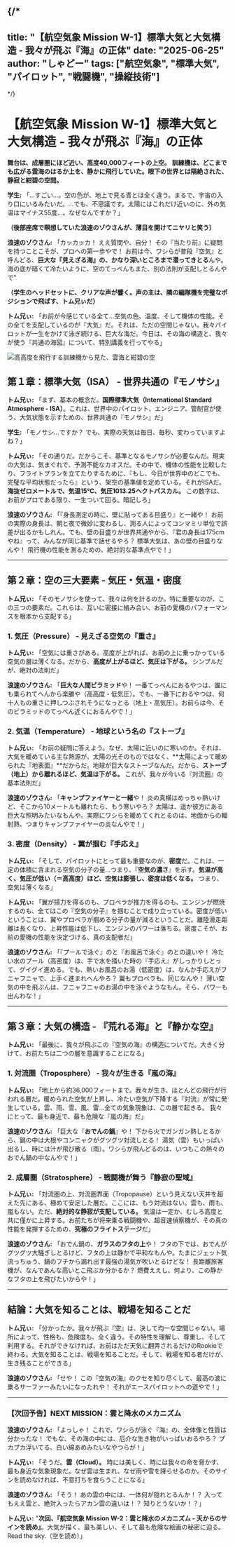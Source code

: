 
{/*
---
title: "【航空気象 Mission W-1】標準大気と大気構造 - 我々が飛ぶ『海』の正体"
date: "2025-06-25"
author: "しゃどー"
tags: ["航空気象", "標準大気", "パイロット", "戦闘機", "操縦技術"]
---
*/}

# 【航空気象 Mission W-1】標準大気と大気構造 - 我々が飛ぶ『海』の正体

**舞台は、成層圏にほど近い、高度40,000フィートの上空。**
**訓練機は、どこまでも広がる雲海のはるか上を、静かに飛行していた。眼下の世界とは隔絶された、静寂と紺碧の空間。**

**学生:** 「…すごい…。空の色が、地上で見る青とは全く違う。まるで、宇宙の入り口にいるみたいだ。…でも、不思議です。太陽にはこれだけ近いのに、外の気温はマイナス55度…。なぜなんですか？」

**（後部座席で瞑想していた浪速のゾウさんが、薄目を開けてニヤリと笑う）**

**浪速のゾウさん:** 「カッカッカ！ ええ質問や、自分！ その『当たり前』に疑問を持つことこそが、プロへの第一歩やで！ お前は今、ワシらが普段『空気』と呼んどる、**巨大な『見えざる海』の、かなり深いところまで潜ってきとる**んや。海の底が暗くて冷たいように、空のてっぺんもまた、別の法則が支配しとるんやで"

**（学生のヘッドセットに、クリアな声が響く。声の主は、隣の編隊機を完璧なポジションで飛ばす、トム兄ぃだ）**

**トム兄ぃ:** 「お前が今感じている全て…空気の色、温度、そして機体の性能。その全てを支配しているのが『大気』だ。それは、ただの空間じゃない。我々パイロットが一生をかけて泳ぎ続ける、巨大な海だ。今日は、その海の構造と、我々が使う『共通の海図』について、特別講義を行ってやる」

<Image
  src="/images/ContentImages/High_Altitude_Flight.jpg"
  alt="高高度を飛行する訓練機から見た、雲海と紺碧の空"
  width={600}
  height={350}
/>

## 第１章：標準大気（ISA） - 世界共通の『モノサシ』

**トム兄ぃ:** 「まず、基本の概念だ。**国際標準大気（International Standard Atmosphere - ISA）**。これは、世界中のパイロット、エンジニア、管制官が使う、<Highlight>大気状態を示すための、世界共通の『モノサシ』</Highlight>だ」

**学生:** 「モノサシ…ですか？ でも、実際の天気は毎日、毎秒、変わっていますよね？」

**トム兄ぃ:** 「その通りだ。だからこそ、基準となるモノサシが必要なんだ。現実の大気は、気まぐれで、予測不能なカオスだ。その中で、機体の性能を比較したり、フライトプランを立てたりするために、『もし、今日が世界中のどこでも、完璧な平均状態だったら』という、架空の基準値を定めている。それがISAだ。<Highlight>**海抜ゼロメートルで、気温15℃、気圧1013.25ヘクトパスカル。**</Highlight> この数字は、お前がプロである限り、一生ついて回る。暗記しろ」

**浪速のゾウさん:** 「『身長測定の時に、壁に貼ってある目盛り』と一緒や！ お前の実際の身長は、朝と夜で微妙に変わるし、測る人によってコンマミリ単位で誤差が出るかもしれん。でも、壁の目盛りが世界共通やから、『君の身長は175cmやね』って、みんなが同じ基準で話せるやろ？ 標準大気は、あの壁の目盛りなんや！ 飛行機の性能を測るための、絶対的な基準点やで！」

---

## 第２章：空の三大要素 - 気圧・気温・密度

**トム兄ぃ:** 「そのモノサシを使って、我々は何を計るのか。特に重要なのが、この三つの要素だ。これらは、互いに密接に絡み合い、お前の愛機のパフォーマンスを根本から支配する」

### **1. 気圧（Pressure） - 見えざる空気の『重さ』**
**トム兄ぃ:** 「空気には重さがある。高度が上がれば、お前の上に乗っかっている空気の層は薄くなる。だから、<Highlight>**高度が上がるほど、気圧は下がる。**</Highlight> シンプルだが、絶対の法則だ」

**浪速のゾウさん:** 「**巨大な人間ピラミッド**や！ 一番てっぺんにおるやつは、誰にも乗られてへんから楽勝や（高高度・低気圧）。でも、一番下におるやつは、何十人もの重さに押しつぶされそうになっとる（地上・高気圧）。お前らは今、そのピラミッドのてっぺん近くにおるんやで！」

### **2. 気温（Temperature） - 地球という名の『ストーブ』**
**トム兄ぃ:** 「お前の疑問に答えよう。なぜ、太陽に近いのに寒いのか。それは、大気を暖めている主な熱源が、太陽の光そのものではなく、**太陽によって暖められた『地表面』**だからだ。地球が巨大なストーブなんだ。だから、<Highlight>**ストーブ（地上）から離れるほど、気温は下がる。**</Highlight> これが、我々が今いる『対流圏』の基本法則だ」

**浪速のゾウさん:** 「**キャンプファイヤーと一緒**や！ 炎の真横はめっちゃ熱いけど、そこから10メートルも離れたら、もう寒いやろ？ 太陽は、遥か彼方にある巨大な照明みたいなもんや。実際にワシらを暖めてくれとるのは、地面からの輻射熱、つまりキャンプファイヤーの炎なんやで！」

### **3. 密度（Density） - 翼が掴む『手応え』**
**トム兄ぃ:** 「そして、パイロットにとって最も重要なのが、**密度**だ。これは、一定の体積に含まれる空気の分子の量…つまり、『**空気の濃さ**』を示す。<Highlight>**気温が高く、気圧が低い（＝高高度）ほど、空気は膨張し、密度は低くなる。**</Highlight> つまり、空気は薄くなる」

**トム兄ぃ:** 「翼が揚力を得るのも、プロペラが推力を得るのも、エンジンが燃焼するのも、全てはこの『空気の分子』を掴むことで成り立っている。密度が低いということは、翼やプロペラが掴める分子の量が減るということだ。離陸滑走距離は長くなり、上昇性能は低下し、エンジンのパワーは落ちる。<Highlight>密度こそが、お前の愛機の性能を決定づける、真の支配者</Highlight>だ」

**浪速のゾウさん:** 「『プールで泳ぐ』のと『お風呂で泳ぐ』のとの違いや！ 冷たい水のプール（高密度）は、手で水を掻いた時の『手応え』がしっかりしとって、グイグイ進める。でも、熱いお風呂のお湯（低密度）は、なんか手応えがフニャフニャで、上手く進まれへんやろ？ 翼もプロペラも、同じなんや！ 薄い空気の中を飛ぶんは、フニャフニャのお湯の中を泳ぐようなもん。そら、パワーも出んわな！」

---

## 第３章：大気の構造 - 『荒れる海』と『静かな空』

**トム兄ぃ:** 「最後に、我々が飛ぶこの『空気の海』の構造についてだ。大きく分けて、お前たちは二つの層を意識することになる」

### **1. 対流圏（Troposphere） - 我々が生きる『嵐の海』**
**トム兄ぃ:** 「地上から約36,000フィートまで。我々が生き、ほとんどの飛行が行われる層だ。暖められた空気が上昇し、冷たい空気が下降する『対流』が常に発生している。雲、雨、雪、風、雷…<Highlight>全ての気象現象は、この層で起きる。</Highlight> 我々にとって、最も身近で、最も危険な『嵐の海』だ」

**浪速のゾウさん:** 「巨大な『**おでんの鍋**』や！ 下から火でガンガン熱しとるから、鍋の中は大根やコンニャクがグツグツ対流しとる！ 湯気（雲）もいっぱい出るし、時には汁が飛び散る（雨）。ワシらが飛んどるのは、いつもこの熱々のおでん鍋の中なんやで！」

### **2. 成層圏（Stratosphere） - 戦闘機が舞う『静寂の聖域』**
**トム兄ぃ:** 「対流圏の上、対流圏界面（Tropopause）という見えない天井を超えた先にある、極めて安定した層だ。ここには、もう対流はない。雲も、雨も、嵐もない。ただ、<Highlight>**絶対的な静寂が支配している。**</Highlight> 気温は一定か、むしろ高度と共に僅かに上昇する。お前たちが将来乗る戦闘機や、超音速偵察機が、その真の性能を発揮するための、**究極のフライトステージ**だ」

**浪速のゾウさん:** 「おでん鍋の、**ガラスのフタの上**や！ フタの下では、おでんがグツグツ大騒ぎしとるけど、フタの上は静かで平和なもんや。たまにジェット気流っちゅう、鍋のフチから漏れ出す最強の湯気が吹いとるけどな！ 長距離旅客機が、なんであんな高いとこ飛ぶか分かるか？ 燃費ええし、何より、この静かなフタの上を飛びたいからや！」

---

## 結論：大気を知ることは、戦場を知ることだ

**トム兄ぃ:** 「分かったか。我々が飛ぶ『空』は、決して均一な空間じゃない。場所によって、性格も、危険度も、全く違う。その特性を理解し、尊重し、そして利用する。それができなければ、お前はただ天気に翻弄されるだけのRookieで終わる。大気を知ることは、戦場を知ることだ。そして、戦場を知る者だけが、生き残ることができる」

**浪速のゾウさん:** 「せや！ この『空気の海』のクセを知り尽くして、最高の波に乗るサーファーみたいになったれや！ それがエースパイロットへの道やで！」

---

### **【次回予告】NEXT MISSION：雲と降水のメカニズム**

**浪速のゾウさん:** 「よっしゃ！ これで、ワシらが泳ぐ『海』の、全体像と性質は分かったな！ でもな、その海の中には、厄介な生き物がいっぱいおるやろ？ プカプカ浮いてる、白い綿あめみたいなやつらが！」

**トム兄ぃ:** 「そうだ。**雲（Cloud）。** 時には美しく、時には我々の命を脅かす、最も身近な気象現象だ。なぜ雲は生まれ、なぜ雨や雪を降らせるのか。そのサインを読めなければ、不意打ちを食らうことになる」

**浪速のゾウさん:** 「そう！ あの雲の中には、一体何が隠れとるんか！？ 入ってもええ雲と、絶対入ったらアカン雲の違いは！？ 知りとうないか！？」

**トム兄ぃ:** "**次回、『航空気象 Mission W-2：雲と降水のメカニズム - 天からのサインを読め』**。大気が描く、最も美しい、そして最も危険な絵画の秘密に迫る。Read the sky.（空を読め）」



